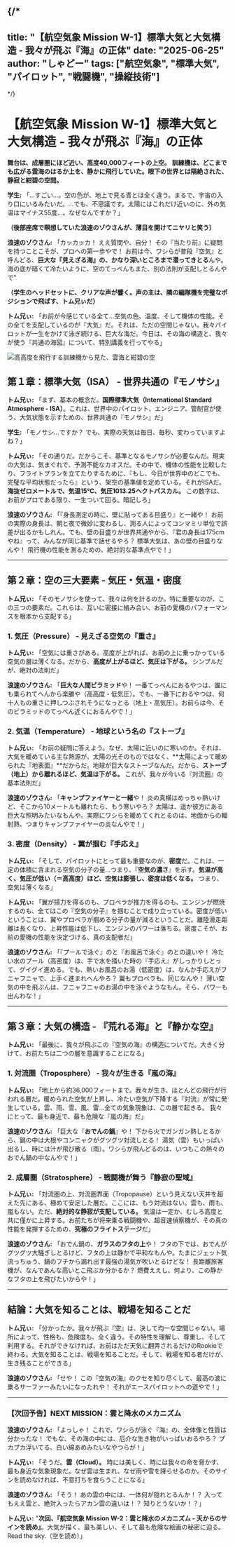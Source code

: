 
{/*
---
title: "【航空気象 Mission W-1】標準大気と大気構造 - 我々が飛ぶ『海』の正体"
date: "2025-06-25"
author: "しゃどー"
tags: ["航空気象", "標準大気", "パイロット", "戦闘機", "操縦技術"]
---
*/}

# 【航空気象 Mission W-1】標準大気と大気構造 - 我々が飛ぶ『海』の正体

**舞台は、成層圏にほど近い、高度40,000フィートの上空。**
**訓練機は、どこまでも広がる雲海のはるか上を、静かに飛行していた。眼下の世界とは隔絶された、静寂と紺碧の空間。**

**学生:** 「…すごい…。空の色が、地上で見る青とは全く違う。まるで、宇宙の入り口にいるみたいだ。…でも、不思議です。太陽にはこれだけ近いのに、外の気温はマイナス55度…。なぜなんですか？」

**（後部座席で瞑想していた浪速のゾウさんが、薄目を開けてニヤリと笑う）**

**浪速のゾウさん:** 「カッカッカ！ ええ質問や、自分！ その『当たり前』に疑問を持つことこそが、プロへの第一歩やで！ お前は今、ワシらが普段『空気』と呼んどる、**巨大な『見えざる海』の、かなり深いところまで潜ってきとる**んや。海の底が暗くて冷たいように、空のてっぺんもまた、別の法則が支配しとるんやで"

**（学生のヘッドセットに、クリアな声が響く。声の主は、隣の編隊機を完璧なポジションで飛ばす、トム兄ぃだ）**

**トム兄ぃ:** 「お前が今感じている全て…空気の色、温度、そして機体の性能。その全てを支配しているのが『大気』だ。それは、ただの空間じゃない。我々パイロットが一生をかけて泳ぎ続ける、巨大な海だ。今日は、その海の構造と、我々が使う『共通の海図』について、特別講義を行ってやる」

<Image
  src="/images/ContentImages/High_Altitude_Flight.jpg"
  alt="高高度を飛行する訓練機から見た、雲海と紺碧の空"
  width={600}
  height={350}
/>

## 第１章：標準大気（ISA） - 世界共通の『モノサシ』

**トム兄ぃ:** 「まず、基本の概念だ。**国際標準大気（International Standard Atmosphere - ISA）**。これは、世界中のパイロット、エンジニア、管制官が使う、<Highlight>大気状態を示すための、世界共通の『モノサシ』</Highlight>だ」

**学生:** 「モノサシ…ですか？ でも、実際の天気は毎日、毎秒、変わっていますよね？」

**トム兄ぃ:** 「その通りだ。だからこそ、基準となるモノサシが必要なんだ。現実の大気は、気まぐれで、予測不能なカオスだ。その中で、機体の性能を比較したり、フライトプランを立てたりするために、『もし、今日が世界中のどこでも、完璧な平均状態だったら』という、架空の基準値を定めている。それがISAだ。<Highlight>**海抜ゼロメートルで、気温15℃、気圧1013.25ヘクトパスカル。**</Highlight> この数字は、お前がプロである限り、一生ついて回る。暗記しろ」

**浪速のゾウさん:** 「『身長測定の時に、壁に貼ってある目盛り』と一緒や！ お前の実際の身長は、朝と夜で微妙に変わるし、測る人によってコンマミリ単位で誤差が出るかもしれん。でも、壁の目盛りが世界共通やから、『君の身長は175cmやね』って、みんなが同じ基準で話せるやろ？ 標準大気は、あの壁の目盛りなんや！ 飛行機の性能を測るための、絶対的な基準点やで！」

---

## 第２章：空の三大要素 - 気圧・気温・密度

**トム兄ぃ:** 「そのモノサシを使って、我々は何を計るのか。特に重要なのが、この三つの要素だ。これらは、互いに密接に絡み合い、お前の愛機のパフォーマンスを根本から支配する」

### **1. 気圧（Pressure） - 見えざる空気の『重さ』**
**トム兄ぃ:** 「空気には重さがある。高度が上がれば、お前の上に乗っかっている空気の層は薄くなる。だから、<Highlight>**高度が上がるほど、気圧は下がる。**</Highlight> シンプルだが、絶対の法則だ」

**浪速のゾウさん:** 「**巨大な人間ピラミッド**や！ 一番てっぺんにおるやつは、誰にも乗られてへんから楽勝や（高高度・低気圧）。でも、一番下におるやつは、何十人もの重さに押しつぶされそうになっとる（地上・高気圧）。お前らは今、そのピラミッドのてっぺん近くにおるんやで！」

### **2. 気温（Temperature） - 地球という名の『ストーブ』**
**トム兄ぃ:** 「お前の疑問に答えよう。なぜ、太陽に近いのに寒いのか。それは、大気を暖めている主な熱源が、太陽の光そのものではなく、**太陽によって暖められた『地表面』**だからだ。地球が巨大なストーブなんだ。だから、<Highlight>**ストーブ（地上）から離れるほど、気温は下がる。**</Highlight> これが、我々が今いる『対流圏』の基本法則だ」

**浪速のゾウさん:** 「**キャンプファイヤーと一緒**や！ 炎の真横はめっちゃ熱いけど、そこから10メートルも離れたら、もう寒いやろ？ 太陽は、遥か彼方にある巨大な照明みたいなもんや。実際にワシらを暖めてくれとるのは、地面からの輻射熱、つまりキャンプファイヤーの炎なんやで！」

### **3. 密度（Density） - 翼が掴む『手応え』**
**トム兄ぃ:** 「そして、パイロットにとって最も重要なのが、**密度**だ。これは、一定の体積に含まれる空気の分子の量…つまり、『**空気の濃さ**』を示す。<Highlight>**気温が高く、気圧が低い（＝高高度）ほど、空気は膨張し、密度は低くなる。**</Highlight> つまり、空気は薄くなる」

**トム兄ぃ:** 「翼が揚力を得るのも、プロペラが推力を得るのも、エンジンが燃焼するのも、全てはこの『空気の分子』を掴むことで成り立っている。密度が低いということは、翼やプロペラが掴める分子の量が減るということだ。離陸滑走距離は長くなり、上昇性能は低下し、エンジンのパワーは落ちる。<Highlight>密度こそが、お前の愛機の性能を決定づける、真の支配者</Highlight>だ」

**浪速のゾウさん:** 「『プールで泳ぐ』のと『お風呂で泳ぐ』のとの違いや！ 冷たい水のプール（高密度）は、手で水を掻いた時の『手応え』がしっかりしとって、グイグイ進める。でも、熱いお風呂のお湯（低密度）は、なんか手応えがフニャフニャで、上手く進まれへんやろ？ 翼もプロペラも、同じなんや！ 薄い空気の中を飛ぶんは、フニャフニャのお湯の中を泳ぐようなもん。そら、パワーも出んわな！」

---

## 第３章：大気の構造 - 『荒れる海』と『静かな空』

**トム兄ぃ:** 「最後に、我々が飛ぶこの『空気の海』の構造についてだ。大きく分けて、お前たちは二つの層を意識することになる」

### **1. 対流圏（Troposphere） - 我々が生きる『嵐の海』**
**トム兄ぃ:** 「地上から約36,000フィートまで。我々が生き、ほとんどの飛行が行われる層だ。暖められた空気が上昇し、冷たい空気が下降する『対流』が常に発生している。雲、雨、雪、風、雷…<Highlight>全ての気象現象は、この層で起きる。</Highlight> 我々にとって、最も身近で、最も危険な『嵐の海』だ」

**浪速のゾウさん:** 「巨大な『**おでんの鍋**』や！ 下から火でガンガン熱しとるから、鍋の中は大根やコンニャクがグツグツ対流しとる！ 湯気（雲）もいっぱい出るし、時には汁が飛び散る（雨）。ワシらが飛んどるのは、いつもこの熱々のおでん鍋の中なんやで！」

### **2. 成層圏（Stratosphere） - 戦闘機が舞う『静寂の聖域』**
**トム兄ぃ:** 「対流圏の上、対流圏界面（Tropopause）という見えない天井を超えた先にある、極めて安定した層だ。ここには、もう対流はない。雲も、雨も、嵐もない。ただ、<Highlight>**絶対的な静寂が支配している。**</Highlight> 気温は一定か、むしろ高度と共に僅かに上昇する。お前たちが将来乗る戦闘機や、超音速偵察機が、その真の性能を発揮するための、**究極のフライトステージ**だ」

**浪速のゾウさん:** 「おでん鍋の、**ガラスのフタの上**や！ フタの下では、おでんがグツグツ大騒ぎしとるけど、フタの上は静かで平和なもんや。たまにジェット気流っちゅう、鍋のフチから漏れ出す最強の湯気が吹いとるけどな！ 長距離旅客機が、なんであんな高いとこ飛ぶか分かるか？ 燃費ええし、何より、この静かなフタの上を飛びたいからや！」

---

## 結論：大気を知ることは、戦場を知ることだ

**トム兄ぃ:** 「分かったか。我々が飛ぶ『空』は、決して均一な空間じゃない。場所によって、性格も、危険度も、全く違う。その特性を理解し、尊重し、そして利用する。それができなければ、お前はただ天気に翻弄されるだけのRookieで終わる。大気を知ることは、戦場を知ることだ。そして、戦場を知る者だけが、生き残ることができる」

**浪速のゾウさん:** 「せや！ この『空気の海』のクセを知り尽くして、最高の波に乗るサーファーみたいになったれや！ それがエースパイロットへの道やで！」

---

### **【次回予告】NEXT MISSION：雲と降水のメカニズム**

**浪速のゾウさん:** 「よっしゃ！ これで、ワシらが泳ぐ『海』の、全体像と性質は分かったな！ でもな、その海の中には、厄介な生き物がいっぱいおるやろ？ プカプカ浮いてる、白い綿あめみたいなやつらが！」

**トム兄ぃ:** 「そうだ。**雲（Cloud）。** 時には美しく、時には我々の命を脅かす、最も身近な気象現象だ。なぜ雲は生まれ、なぜ雨や雪を降らせるのか。そのサインを読めなければ、不意打ちを食らうことになる」

**浪速のゾウさん:** 「そう！ あの雲の中には、一体何が隠れとるんか！？ 入ってもええ雲と、絶対入ったらアカン雲の違いは！？ 知りとうないか！？」

**トム兄ぃ:** "**次回、『航空気象 Mission W-2：雲と降水のメカニズム - 天からのサインを読め』**。大気が描く、最も美しい、そして最も危険な絵画の秘密に迫る。Read the sky.（空を読め）」



